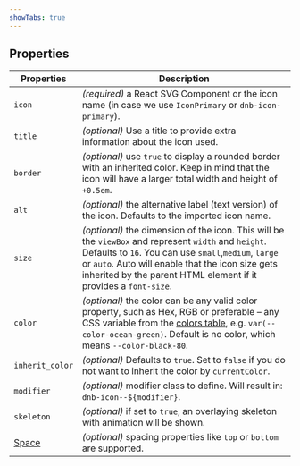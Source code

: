 ```yaml
---
showTabs: true
---
```


## Properties

| Properties                                  | Description                                                                                                                                                                                                                                                                           |
| ------------------------------------------- | ------------------------------------------------------------------------------------------------------------------------------------------------------------------------------------------------------------------------------------------------------------------------------------- |
| `icon`                                      | _(required)_ a React SVG Component or the icon name (in case we use `IconPrimary` or `dnb-icon-primary`).                                                                                                                                                                             |
| `title`                                     | _(optional)_ Use a title to provide extra information about the icon used.                                                                                                                                                                                                            |
| `border`                                    | _(optional)_ use `true` to display a rounded border with an inherited color. Keep in mind that the icon will have a larger total width and height of `+0.5em`.                                                                                                                        |
| `alt`                                       | _(optional)_ the alternative label (text version) of the icon. Defaults to the imported icon name.                                                                                                                                                                                    |
| `size`                                      | _(optional)_ the dimension of the icon. This will be the `viewBox` and represent `width` and `height`. Defaults to `16`. You can use `small`,`medium`, `large` or `auto`. Auto will enable that the icon size gets inherited by the parent HTML element if it provides a `font-size`. |
| `color`                                     | _(optional)_ the color can be any valid color property, such as Hex, RGB or preferable – any CSS variable from the [colors table](/uilib/usage/customisation/colors), e.g. `var(--color-ocean-green)`. Default is no color, which means `--color-black-80`.                           |
| `inherit_color`                             | _(optional)_ Defaults to `true`. Set to `false` if you do not want to inherit the color by `currentColor`.                                                                                                                                                                            |
| `modifier`                                  | _(optional)_ modifier class to define. Will result in: `dnb-icon--${modifier}`.                                                                                                                                                                                                       |
| `skeleton`                                  | _(optional)_ if set to `true`, an overlaying skeleton with animation will be shown.                                                                                                                                                                                                   |
| [Space](/uilib/components/space/properties) | _(optional)_ spacing properties like `top` or `bottom` are supported.                                                                                                                                                                                                                 |
